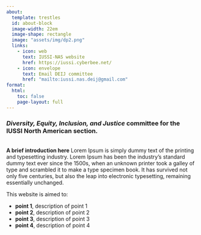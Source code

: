 ```yaml
---
about:
  template: trestles
  id: about-block
  image-width: 22em
  image-shape: rectangle
  image: "assets/img/dp2.png"
  links:
    - icon: web
      text: IUSSI-NAS website
      href: https://iussi.cyberbee.net/
    - icon: envelope
      text: Email DEIJ committee
      href: "mailto:iussi.nas.deij@gmail.com"  
format:
  html:
    toc: false
    page-layout: full
---
```


::: {#about-block}
### _Diversity, Equity, Inclusion, and Justice_ committee for the IUSSI North American section.

\
__A brief introduction here__
Lorem Ipsum is simply dummy text of the printing and typesetting industry. Lorem Ipsum has been the industry's standard dummy text ever since the 1500s, when an unknown printer took a galley of type and scrambled it to make a type specimen book. It has survived not only five centuries, but also the leap into electronic typesetting, remaining essentially unchanged. 

This website is aimed to:

- __point 1__, description of point 1
- __point 2__, description of point 2
- __point 3__, description of point 3
- __point 4__, description of point 4

::: 

<!-- ```{r} -->
<!-- dttm <- Sys.time() |>  -->
<!--   .POSIXct("MST") |>  -->
<!--   format("%Y-%m-%d %H:%M %Z") -->

<!-- today <- Sys.time() |> .POSIXct("MST") |> lubridate::as_date() -->
<!-- ``` -->

<!-- <p align = "right" style="font-size: 15px;"> -->
<!-- Last updated on `r today` -->
<!-- </p> -->
